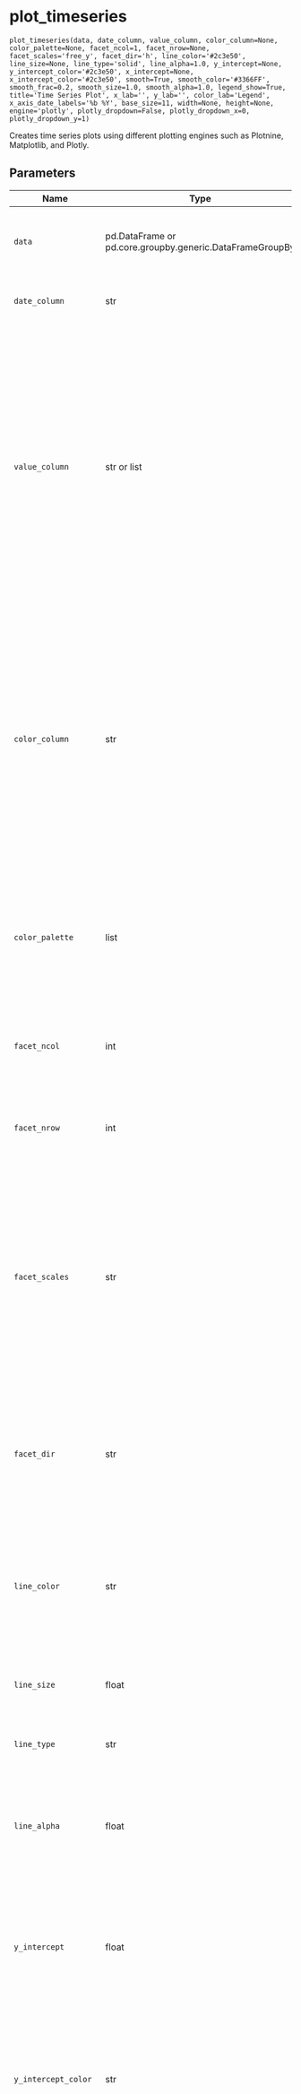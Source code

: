 # plot_timeseries { #pytimetk.plot_timeseries }

`plot_timeseries(data, date_column, value_column, color_column=None, color_palette=None, facet_ncol=1, facet_nrow=None, facet_scales='free_y', facet_dir='h', line_color='#2c3e50', line_size=None, line_type='solid', line_alpha=1.0, y_intercept=None, y_intercept_color='#2c3e50', x_intercept=None, x_intercept_color='#2c3e50', smooth=True, smooth_color='#3366FF', smooth_frac=0.2, smooth_size=1.0, smooth_alpha=1.0, legend_show=True, title='Time Series Plot', x_lab='', y_lab='', color_lab='Legend', x_axis_date_labels='%b %Y', base_size=11, width=None, height=None, engine='plotly', plotly_dropdown=False, plotly_dropdown_x=0, plotly_dropdown_y=1)`

Creates time series plots using different plotting engines such as Plotnine, 
Matplotlib, and Plotly.

## Parameters

| Name                 | Type                                                     | Description                                                                                                                                                                                                                                                                                                                                                                                                                                                                                                                                     | Default              |
|----------------------|----------------------------------------------------------|-------------------------------------------------------------------------------------------------------------------------------------------------------------------------------------------------------------------------------------------------------------------------------------------------------------------------------------------------------------------------------------------------------------------------------------------------------------------------------------------------------------------------------------------------|----------------------|
| `data`               | pd.DataFrame or pd.core.groupby.generic.DataFrameGroupBy | The input data for the plot. It can be either a Pandas DataFrame or a  Pandas DataFrameGroupBy object.                                                                                                                                                                                                                                                                                                                                                                                                                                          | _required_           |
| `date_column`        | str                                                      | The name of the column in the DataFrame that contains the dates for the  time series data.                                                                                                                                                                                                                                                                                                                                                                                                                                                      | _required_           |
| `value_column`       | str or list                                              | The `value_column` parameter is used to specify the name of the column  in the DataFrame that contains the values for the time series data. This  column will be plotted on the y-axis of the time series plot.  LONG-FORMAT PLOTTING: If the `value_column` parameter is a string, it will be treated as a  single column name. To plot multiple time series, group the DataFrame first using pd.DataFrame.groupby().  WIDE-FORMAT PLOTTING: If the `value_column` parameter is a list, it will plotted as multiple time series (wide-format). | _required_           |
| `color_column`       | str                                                      | The `color_column` parameter is an optional parameter that specifies the  column in the DataFrame that will be used to assign colors to the  different time series. If this parameter is not provided, all time  series will have the same color.  LONG-FORMAT PLOTTING: The `color_column` parameter is a single column name.  WIDE-FORMAT PLOTTING: The `color_column` parameter must be the same list  as the `value_column` parameter to color the different time series when performing wide-format plotting.                              | `None`               |
| `color_palette`      | list                                                     | The `color_palette` parameter is used to specify the colors to be used  for the different time series. It accepts a list of color codes or names.  If the `color_column` parameter is not provided, the `tk.palette_timetk()`  color palette will be used.                                                                                                                                                                                                                                                                                      | `None`               |
| `facet_ncol`         | int                                                      | The `facet_ncol` parameter determines the number of columns in the facet  grid. It specifies how many subplots will be arranged horizontally in  the plot.                                                                                                                                                                                                                                                                                                                                                                                      | `1`                  |
| `facet_nrow`         | int                                                      | The `facet_nrow` parameter determines the number of rows in the facet  grid. It specifies how many subplots will be arranged vertically in the  grid.                                                                                                                                                                                                                                                                                                                                                                                           | `None`               |
| `facet_scales`       | str                                                      | The `facet_scales` parameter determines the scaling of the y-axis in the  facetted plots. It can take the following values: - "free_y": The y-axis scale will be free for each facet, but the x-axis  scale will be fixed for all facets. This is the default value. - "free_x": The y-axis scale will be free for each facet, but the x-axis  scale will be fixed for all facets. - "free": The y-axis scale will be free for each facet (subplot). This  is the default value.                                                                | `'free_y'`           |
| `facet_dir`          | str                                                      | The `facet_dir` parameter determines the direction in which the facets  (subplots) are arranged. It can take two possible values: - "h": The facets will be arranged horizontally (in rows). This is the    default value. - "v": The facets will be arranged vertically (in columns).                                                                                                                                                                                                                                                          | `'h'`                |
| `line_color`         | str                                                      | The `line_color` parameter is used to specify the color of the lines in  the time series plot. It accepts a string value representing a color  code or name. The default value is "#2c3e50", which corresponds to a  dark blue color.                                                                                                                                                                                                                                                                                                           | `'#2c3e50'`          |
| `line_size`          | float                                                    | The `line_size` parameter is used to specify the size of the lines in  the time series plot. It determines the thickness of the lines.                                                                                                                                                                                                                                                                                                                                                                                                          | `None`               |
| `line_type`          | str                                                      | The `line_type` parameter is used to specify the type of line to be used  in the time series plot.                                                                                                                                                                                                                                                                                                                                                                                                                                              | `'solid'`            |
| `line_alpha`         | float                                                    | The `line_alpha` parameter controls the transparency of the lines in the  time series plot. It accepts a value between 0 and 1, where 0 means  completely transparent (invisible) and 1 means completely opaque (solid).                                                                                                                                                                                                                                                                                                                        | `1.0`                |
| `y_intercept`        | float                                                    | The `y_intercept` parameter is used to add a horizontal line to the plot  at a specific y-value. It can be set to a numeric value to specify the  y-value of the intercept. If set to `None` (default), no y-intercept  line will be added to the plot                                                                                                                                                                                                                                                                                          | `None`               |
| `y_intercept_color`  | str                                                      | The `y_intercept_color` parameter is used to specify the color of the  y-intercept line in the plot. It accepts a string value representing a  color code or name. The default value is "#2c3e50", which corresponds to  a dark blue color. You can change this value.                                                                                                                                                                                                                                                                          | `'#2c3e50'`          |
| `x_intercept`        | str                                                      | The `x_intercept` parameter is used to add a vertical line at a specific  x-axis value on the plot. It is used to highlight a specific point or  event in the time series data.  - By default, it is set to `None`, which means no vertical line will be    added.  - You can use a date string to specify the x-axis value of the intercept.    For example, "2020-01-01" would add a vertical line at the beginning    of the year 2020.                                                                                                      | `None`               |
| `x_intercept_color`  | str                                                      | The `x_intercept_color` parameter is used to specify the color of the  vertical line that represents the x-intercept in the plot. By default,  it is set to "#2c3e50", which is a dark blue color. You can change this  value to any valid color code.                                                                                                                                                                                                                                                                                          | `'#2c3e50'`          |
| `smooth`             | bool                                                     | The `smooth` parameter is a boolean indicating whether or not to apply  smoothing to the time eries data. If set to True, the time series will  be smoothed using the lowess algorithm. The default value is True.                                                                                                                                                                                                                                                                                                                              | `True`               |
| `smooth_color`       | str                                                      | The `smooth_color` parameter is used to specify the color of the  smoothed line in the time series plot. It accepts a string value  representing a color code or name. The default value is `#3366FF`,  which corresponds to a shade of blue. You can change this value to any  valid color code.                                                                                                                                                                                                                                               | `'#3366FF'`          |
| `smooth_frac`        | float                                                    | The `smooth_frac` parameter is used to control the fraction of data  points used for smoothing the time series. It determines the degree of  smoothing applied to the data. A smaller value of `smooth_frac` will  result in more smoothing, while a larger value will result in less  smoothing. The default value is 0.2.                                                                                                                                                                                                                     | `0.2`                |
| `smooth_size`        | float                                                    | The `smooth_size` parameter is used to specify the size of the line used  to plot the smoothed values in the time series plot. It is a numeric  value that controls the thickness of the line. A larger value will result  in a thicker line, while a smaller value will result in a thinner line                                                                                                                                                                                                                                               | `1.0`                |
| `smooth_alpha`       | float                                                    | The `smooth_alpha` parameter controls the transparency of the smoothed  line in the plot. It accepts a value between 0 and 1, where 0 means  completely transparent and 1 means completely opaque.                                                                                                                                                                                                                                                                                                                                              | `1.0`                |
| `legend_show`        | bool                                                     | The `legend_show` parameter is a boolean indicating whether or not to  show the legend in the plot. If set to True, the legend will be  displayed. The default value is True.                                                                                                                                                                                                                                                                                                                                                                   | `True`               |
| `title`              | str                                                      | The title of the plot.                                                                                                                                                                                                                                                                                                                                                                                                                                                                                                                          | `'Time Series Plot'` |
| `x_lab`              | str                                                      | The `x_lab` parameter is used to specify the label for the x-axis in the  plot. It is a string that represents the label text.                                                                                                                                                                                                                                                                                                                                                                                                                  | `''`                 |
| `y_lab`              | str                                                      | The `y_lab` parameter is used to specify the label for the y-axis in the  plot. It is a string that represents the label for the y-axis.                                                                                                                                                                                                                                                                                                                                                                                                        | `''`                 |
| `color_lab`          | str                                                      | The `color_lab` parameter is used to specify the label for the legend or  color scale in the plot. It is used to provide a description of the colors  used in the plot, typically when a color column is specified.                                                                                                                                                                                                                                                                                                                             | `'Legend'`           |
| `x_axis_date_labels` | str                                                      | The `x_axis_date_labels` parameter is used to specify the format of the  date labels on the x-axis of the plot. It accepts a string representing  the format of the date labels. For  example, "%b %Y" would display the  month abbreviation and year (e.g., Jan 2020).                                                                                                                                                                                                                                                                         | `'%b %Y'`            |
| `base_size`          | float                                                    | The `base_size` parameter is used to set the base font size for the plot.  It determines the size of the text elements such as axis labels, titles,  and legends.                                                                                                                                                                                                                                                                                                                                                                               | `11`                 |
| `width`              | int                                                      | The `width` parameter is used to specify the width of the plot. It  determines the horizontal size of the plot in pixels.                                                                                                                                                                                                                                                                                                                                                                                                                       | `None`               |
| `height`             | int                                                      | The `height` parameter is used to specify the height of the plot in  pixels. It determines the vertical size of the plot when it is rendered.                                                                                                                                                                                                                                                                                                                                                                                                   | `None`               |
| `engine`             | str                                                      | The `engine` parameter specifies the plotting library to use for  creating the time series plot. It can take one of the following values:  - "plotly" (interactive): Use the plotly library to create the plot.    This is the default value. - "plotnine" (static): Use the plotnine library to create the plot.    This is the default value. - "matplotlib" (static): Use the matplotlib library to create the plot.                                                                                                                         | `'plotly'`           |
| `plotly_dropdown`    | bool                                                     | For analyzing many plots. When set to True and groups are provided, the function switches from  faceting to create a dropdown menu to switch between different groups. Default: `False`.                                                                                                                                                                                                                                                                                                                                                        | `False`              |
| `plotly_dropdown_x`  | float                                                    | The x-axis location of the dropdown. Default: 0.                                                                                                                                                                                                                                                                                                                                                                                                                                                                                                | `0`                  |
| `plotly_dropdown_y`  | float                                                    | The y-axis location of the dropdown. Default: 1.                                                                                                                                                                                                                                                                                                                                                                                                                                                                                                | `1`                  |

## Returns

| Type                                                                   | Description                                                                                                                                                                                                                                              |
|------------------------------------------------------------------------|----------------------------------------------------------------------------------------------------------------------------------------------------------------------------------------------------------------------------------------------------------|
| The function `plot_timeseries` returns a plot object, depending on the | specified `engine` parameter.  - If `engine` is set to 'plotnine' or 'matplotlib', the function returns    a plot object that can be further customized or displayed.  - If `engine` is set to 'plotly', the function returns a plotly figure    object. |

## Examples

```python
import pytimetk as tk

df = tk.load_dataset('m4_monthly', parse_dates = ['date'])

# Plotly Object: Single Time Series
fig = (
    df
        .query('id == "M750"')
        .plot_timeseries(
            'date', 'value', 
            facet_ncol = 1,
            x_axis_date_labels = "%Y",
            engine = 'plotly',
        )
)
fig
```

```python
# Plotly Object: Grouped Time Series (Facets)
fig = (
    df
        .groupby('id')
        .plot_timeseries(
            'date', 'value', 
            facet_ncol = 2,
            facet_scales = "free_y",
            smooth_frac = 0.2,
            smooth_size = 2.0,
            y_intercept = None,
            x_axis_date_labels = "%Y",
            engine = 'plotly',
            width = 600,
            height = 500,
        )
)
fig
```

```python
# Plotly Object: Grouped Time Series (Plotly Dropdown)
fig = (
    df
        .groupby('id')
        .plot_timeseries(
            'date', 'value', 
            facet_scales = "free_y",
            smooth_frac = 0.2,
            smooth_size = 2.0,
            y_intercept = None,
            x_axis_date_labels = "%Y",
            engine = 'plotly',
            width = 600,
            height = 500,
            plotly_dropdown = True, # Plotly Dropdown
        )
)
fig
```

```python
# Plotly Object: Color Column
fig = (
    df
        .plot_timeseries(
            'date', 'value', 
            color_column = 'id',
            smooth = False,
            y_intercept = 0,
            x_axis_date_labels = "%Y",
            engine = 'plotly',
        )
)
fig
```

```python
# Plotnine Object: Single Time Series
fig = (
    df
        .query('id == "M1"')
        .plot_timeseries(
            'date', 'value', 
            x_axis_date_labels = "%Y",
            engine = 'plotnine'
        )
)
fig
```

```python
# Plotnine Object: Grouped Time Series
fig = (
    df
        .groupby('id')
        .plot_timeseries(
            'date', 'value',
            facet_ncol = 2,
            facet_scales = "free",
            line_size = 0.35,
            x_axis_date_labels = "%Y",
            engine = 'plotnine'
        )
)
fig
```

```python
# Plotnine Object: Color Column
fig = (
    df
        .plot_timeseries(
            'date', 'value', 
            color_column = 'id',
            smooth = False,
            y_intercept = 0,
            x_axis_date_labels = "%Y",
            engine = 'plotnine',
        )
)
fig
```

```python
# Matplotlib object (same as plotnine, but converted to matplotlib object)
fig = (
    df
        .groupby('id')
        .plot_timeseries(
            'date', 'value', 
            color_column = 'id',
            facet_ncol = 2,
            x_axis_date_labels = "%Y",
            engine = 'matplotlib',
        )
)
fig
```

``` python
# Wide-Format Plotting

# Imports
import pandas as pd
import numpy as np
import pytimetk as tk

# Set a random seed for reproducibility
np.random.seed(42) 

# Create a date range
dates = pd.date_range(start="2020-01-01", periods=100, freq="D")

# Generate random sales data and compute expenses and profit
sales = np.random.uniform(1000, 5000, len(dates))
expenses = sales * np.random.uniform(0.5, 0.8, len(dates))
profit = sales - expenses

# Create the DataFrame
df = pd.DataFrame({
    'date': dates,
    'sales': sales,
    'expenses': expenses,
    'profit': profit
})

(
    df
        .plot_timeseries(
            date_column = 'date', 
            value_column = ['sales', 'expenses', 'profit'],
            color_column = ['sales', 'expenses', 'profit'], 
            smooth = True,
            x_axis_date_labels = "%Y",
            engine = 'plotly',
            plotly_dropdown = True, # Plotly Dropdown
        )
)